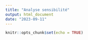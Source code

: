 ---
title: "Analyse sensibilité"
output: html_document
date: "2023-09-11"
---

```{r setup, include=FALSE}
knitr::opts_chunk$set(echo = TRUE)
```
